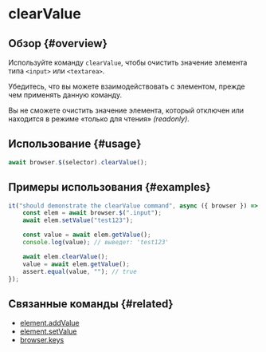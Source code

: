 
# clearValue

## Обзор {#overview}

Используйте команду `clearValue`, чтобы очистить значение элемента типа `<input>` или `<textarea>`.

<Admonition type="warning">
Убедитесь, что вы можете взаимодействовать с элементом, прежде чем применять данную команду.

Вы не сможете очистить значение элемента, который отключен или находится в режиме «только для чтения» _(readonly)_.

</Admonition>

## Использование {#usage}

```javascript
await browser.$(selector).clearValue();
```

## Примеры использования {#examples}

```javascript
it("should demonstrate the clearValue command", async ({ browser }) => {
    const elem = await browser.$(".input");
    await elem.setValue("test123");

    const value = await elem.getValue();
    console.log(value); // выведет: 'test123'

    await elem.clearValue();
    value = await elem.getValue();
    assert.equal(value, ""); // true
});
```

## Связанные команды {#related}

-   [element.addValue](../addValue)
-   [element.setValue](../setValue)
-   [browser.keys](../../browser/keys)

